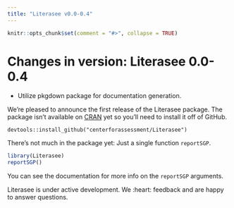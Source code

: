 ```yaml
---
title: "Literasee v0.0-0.4"
---
```


```r
knitr::opts_chunk$set(comment = "#>", collapse = TRUE)
```

# Changes in version: Literasee 0.0-0.4

  * Utilize pkgdown package for documentation generation.


We're pleased to announce the first release of the Literasee package. The package isn't available on [CRAN](https://CRAN.R-project.org/package=Literasee) 
yet so you'll need to install it off of GitHub. 

```
devtools::install_github("centerforassessment/Literasee")
```

There’s not much in the package yet: Just a single function `reportSGP`.

```r
library(Literasee)
reportSGP()
```

You can see the documentation for more info on the `reportSGP` arguments.

Literasee is under active development. We :heart: feedback and are happy to answer questions. 
